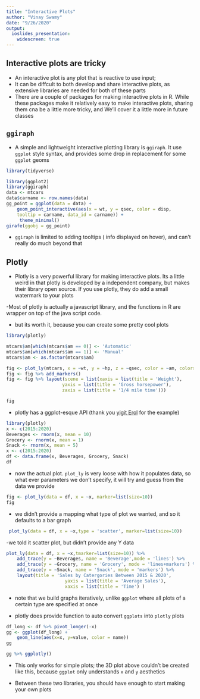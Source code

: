 ```yaml
---
title: "Interactive Plots"
author: "Vinay Swamy"
date: "9/26/2020"
output:
  ioslides_presentation: 
    widescreen: true
---
```


<style>
slides > slide {
  overflow-x: auto !important;
  overflow-y: auto !important;
}
</style>

## Interactive plots are tricky
- An interactive plot is any plot that is reactive to use input;
- It can be diffcult to both develop and share interactive plots, as extensive libraries are needed for both of these parts
- There are a couple of packages for making interactive plots in R. While these packages make it relatively easy to make interactive plots, sharing them cna be a little more tricky, and We'll cover it a little more in future classes

## `ggiraph`
- A simple and lightweight interactive plotting library is `ggiraph`. It use `ggplot` style syntax, and provides some drop in replacement for some `ggplot` geoms 

```r
library(tidyverse)

```

```r
library(ggplot2)
library(ggiraph)
data <- mtcars
data$carname <- row.names(data)
gg_point = ggplot(data = data) +
    geom_point_interactive(aes(x = wt, y = qsec, color = disp,
    tooltip = carname, data_id = carname)) + 
     theme_minimal()
girafe(ggobj = gg_point)
```

- `ggiraph` is limited to adding tooltips ( info displayed on hover), and can't really do much beyond that 

## Plotly 
- Plotly is a very powerful library for making interactive plots. Its a little weird in that plotly is developed by a independent company, but makes their library open source. If you use plotly, they do add a small watermark to your plots

-Most of plotly is actually a javascript library, and the functions in R  are wrapper on top of the java script code.

- but its worth it, because you can create some pretty cool plots 
```r
library(plotly)

mtcars$am[which(mtcars$am == 0)] <- 'Automatic'
mtcars$am[which(mtcars$am == 1)] <- 'Manual'
mtcars$am <- as.factor(mtcars$am)

fig <- plot_ly(mtcars, x = ~wt, y = ~hp, z = ~qsec, color = ~am, colors = c('#BF382A', '#0C4B8E'))
fig <- fig %>% add_markers()
fig <- fig %>% layout(scene = list(xaxis = list(title = 'Weight'),
                     yaxis = list(title = 'Gross horsepower'),
                     zaxis = list(title = '1/4 mile time')))

fig
```

- plotly has a ggplot-esque API (thank you [yigit Erol](https://medium.com/swlh/step-by-step-data-visualization-guideline-with-plotly-in-r-fbd212640de2) for the example)

```r
library(plotly)
x <- c(2015:2020)
Beverages <- rnorm(x, mean = 10)
Grocery <- rnorm(x, mean = 1)
Snack <- rnorm(x, mean = 5)
x <- c(2015:2020)
df <- data.frame(x, Beverages, Grocery, Snack)
df
```

- now the actual plot. `plot_ly` is very loose with how it populates data, so what ever parameters we don't specify, it will try and guess from the data we provide 

```r
fig <- plot_ly(data = df, x = ~x, marker=list(size=10))
fig
```

- we didn't provide a mapping what type of plot we wanted, and so it defaults to a bar graph

```r
 plot_ly(data = df, x = ~x,type = 'scatter', marker=list(size=10))
```
-we told it scatter plot, but didn't provide any Y data


```r
plot_ly(data = df, x = ~x,tmarker=list(size=10)) %>% 
    add_trace(y = ~Beverages, name = 'Beverage',mode = 'lines') %>% 
    add_trace(y = ~Grocery, name = 'Grocery', mode = 'lines+markers') %>% 
    add_trace(y = ~Snack, name = 'Snack', mode = 'markers') %>% 
    layout(title = 'Sales by Catergories Between 2015 & 2020', 
                      yaxis = list(title = 'Average Sales'),
                      xaxis = list(title = 'Time') ) 
```
-  note that we build graphs iteratively, unlike `ggplot` where all plots of a certain type are specified at once 

- plotly does provide function to auto convert `ggplots` into `plotly` plots 
```r
df_long <- df %>% pivot_longer(-x)
gg <- ggplot(df_long) + 
    geom_line(aes(x=x, y=value, color = name))
gg
```
```r
gg %>% ggplotly()
```
- This only works for simple plots; the 3D plot above couldn't be created like this, because `ggplot` only understands `x` and `y` aesthetics

- Between these two libraries, you should have enough to start making your own plots




